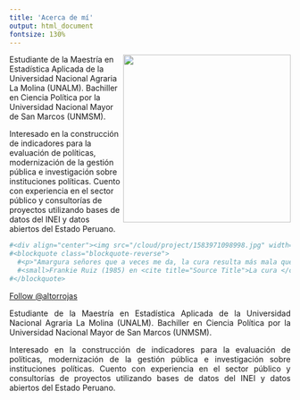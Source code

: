 ```yaml
---
title: 'Acerca de mí'
output: html_document
fontsize: 130%
---
```



<p> 
<img src="/cloud/project/1583971098998.jpg" width="300" height="300" align="right"> Estudiante de la Maestría en Estadística Aplicada de la Universidad Nacional Agraria La Molina (UNALM). Bachiller en Ciencia Política por la Universidad Nacional Mayor de San Marcos (UNMSM). 


Interesado en la construcción de indicadores para la evaluación de políticas, modernización de la gestión pública e  investigación sobre instituciones políticas. Cuento con experiencia en el sector público y consultorías de proyectos utilizando bases de datos del INEI y datos abiertos del Estado Peruano.
</p>






```r
#<div align="center"><img src="/cloud/project/1583971098998.jpg" width="300" height="300"></div>
#<blockquote class="blockquote-reverse">
  #<p>"Amargura señores que a veces me da, la cura resulta más mala que la enfermedad"</p>
  #<small>Frankie Ruiz (1985) en <cite title="Source Title">La cura </cite></small>
#</blockquote> 
```



<a href="https://twitter.com/altorrojas?ref_src=twsrc%5Etfw" class="twitter-follow-button" data-show-count="false">Follow @altorrojas</a><script async src="https://platform.twitter.com/widgets.js" charset="utf-8"></script>


<p>
<div style="text-align:justify"> Estudiante de la Maestría en Estadística Aplicada de la Universidad Nacional Agraria La Molina (UNALM). Bachiller en Ciencia Política por la Universidad Nacional Mayor de San Marcos (UNMSM). 


Interesado en la construcción de indicadores para la evaluación de políticas, modernización de la gestión pública e  investigación sobre instituciones políticas. Cuento con experiencia en el sector público y consultorías de proyectos utilizando bases de datos del INEI y datos abiertos del Estado Peruano.  </div>
</p>


